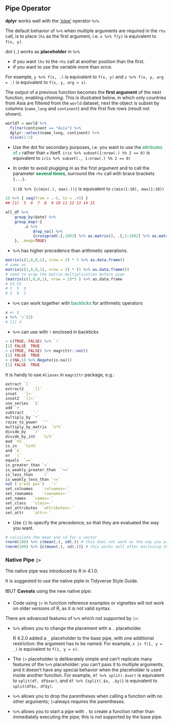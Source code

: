 ## Pipe Operator

**dplyr** works well with the [‘pipe’](http://r4ds.had.co.nz/pipes.html) operator `%>%`. 

The default behavior of `%>%` when multiple arguments are required in the `rhs` call, is to place `lhs` as the first argument, i.e. `x %>% f(y)` is equivalent to `f(x, y)`.

dot (`.`) works as **placeholder** in `%>%` 

- if you want `lhs` to the `rhs` call at another position than the first.
- if you want to use the variable more than once.

For example, `y %>% f(x, .)` is equivalent to `f(x, y)` and `z %>% f(x, y, arg = .)` is equivalent to `f(x, y, arg = z)`.

The output of a previous function becomes the **first argument** of the next function, enabling *chaining*. This is illustrated below, in which only countries from Asia are filtered from the `world` dataset, next the object is subset by columns (`name_long` and `continent`) and the first five rows (result not shown).

```r
world7 = world %>%
  filter(continent == "Asia") %>%
  dplyr::select(name_long, continent) %>%
  slice(1:5)
```

- Use the dot for secondary purposes, i.e. you want to use the <span style='color:#008B45'>attributes of `x`</span> rather than `x` itself. `iris %>% subset(1:nrow(.) %% 2 == 0)` is equivalent to `iris %>% subset(., 1:nrow(.) %% 2 == 0)`

- In order to avoid plugiging in as the first argument and to call the parameter <span style='color:#008B45'>**several times**</span>, surround the `rhs` call with brace brackets `{...}`.

  `1:10 %>% {c(min(.), max(.))}` is equivalent to `c(min(1:10), max(1:10))`

```r
10 %>% { seq(from = .-5, to = .+5) }
## [1]  5  6  7  8  9 10 11 12 13 14 15

all_df %>% 
    group_by(date) %>% 
    group_map(~{
        .x %>% 
            drop_na() %>% 
            {crossprod(.[,1003] %>% as.matrix(), .[,3:1002] %>% as.matrix())}
    }, .keep=TRUE)
```

- `%>%` has higher precedence than arithmetic operations.

```r
matrix(c(1,0,0,1), nrow = 2) * 5 %>% as.data.frame()
# same as 
matrix(c(1,0,0,1), nrow = 2) * (5 %>% as.data.frame())
# need to wrap the matrix multiplication before pipe
(matrix(c(1,0,0,1), nrow = 2)*5 ) %>% as.data.frame
# V1 V2
# 1  5  0
# 2  0  5
```

- `%>%` can work together with <span style='color:#008B45'>backticks</span> for arithmetic operators

```r
x <- 2
x %>% `+`(2)
# [1] 4
```

- `%>%` can use with `!` enclosed in backticks

```r
> c(TRUE, FALSE) %>% `!`
[1] FALSE  TRUE
> c(TRUE, FALSE) %>% magrittr::not()
[1] FALSE  TRUE
> c(NA,5) %>% Negate(is.na)()
[1] FALSE  TRUE
```

It is handy to use `Aliases` in `magrittr` package, e.g.:

```r
extract `[`
extract2    `[[`
inset   `[<-`
inset2  `[[<-`
use_series  `$`
add `+`
subtract    `-`
multiply_by `*`
raise_to_power  `^`
multiply_by_matrix  `%*%`
divide_by   `/`
divide_by_int   `%/%`
mod `%%`
is_in   `%in%`
and `&`
or  `|`
equals  `==`
is_greater_than `>`
is_weakly_greater_than  `>=`
is_less_than    `<`
is_weakly_less_than `<=`
not (`n'est pas`)   `!`
set_colnames    `colnames<-`
set_rownames    `rownames<-`
set_names   `names<-`
set_class   `class<-`
set_attributes  `attributes<-`
set_attr    `attr<-`
```



- Use `{}` to specify the precedence, so that they are evaluated the way you want.

```r
# calculate the mean and sd for a vector
rnorm(100) %>% c(mean(.), sd(.)) # this does not work as the way you want
rnorm(100) %>% {c(mean(.), sd(.))} # this works well after enclosing the operation with {}
```



### Native Pipe `|>`

The native pipe was introduced to R in 4.1.0.

It is suggested to use the native piple in Tidyverse Style Guide.

❗️BUT **Caveats** using the new native pipe:

- Code using `|>` in function reference examples or vignettes will not work on older versions of R, as it is not valid syntax. 

There are advanced features of `%>%` which not supported by `|>`:

- `%>%` allows you to change the placement with a `.` placeholder. 

  R 4.2.0 added a `_` placeholder to the base pipe, with one additional restriction: the argument has to be named. For example, `x |> f(1, y = _)` is equivalent to `f(1, y = x)`.

- The `|>` placeholder is deliberately simple and can’t replicate many features of the `%>%` placeholder: you can’t pass it to multiple arguments, and it doesn’t have any special behavior when the placeholder is used inside another function. For example, `df %>% split(.$var)` is equivalent to `split(df, df$var)`, and `df %>% {split(.$x, .$y)}` is equivalent to `split(df$x, df$y)`.

- `%>%` allows you to drop the parentheses when calling a function with no other arguments; `|>`always requires the parentheses.

- `%>%` allows you to start a pipe with `.` to create a function rather than immediately executing the pipe; this is not supported by the base pipe.

